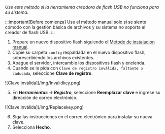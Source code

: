 *Use este método si la herramienta creadora de flash USB no funciona para su sistema.*

:::important[Before comienza]
Use el método manual solo si se siente cómodo con la gestión básica de archivos y su sistema no soporta el creador de flash USB.
:::

1. Prepare un nuevo dispositivo flash siguiendo el [Método de instalación manual](../../../getting-started/set-up-unraid/create-your-bootable-media.mdx#manual-install-method).
2. Copie su carpeta `config` respaldada en el nuevo dispositivo flash, sobrescribiendo los archivos existentes.
3. Apague el servidor, intercambie los dispositivos flash y encienda.
4. Cuando se le pida con `Clave de registro inválida, faltante o caducada`, seleccione **Clave de registro**.

<div style={{ margen: 'auto', maxAnchura: '600px', display: 'flex', flexDirection: 'columna', alignItems: 'centro' }}>
  ![Clave inválida](/img/Invalidkey.png)
</div>

5. En ***Herramientas → Registro***, seleccione **Reemplazar clave** e ingrese su dirección de correo electrónico.

<div style={{ margen: 'auto', maxAnchura: '600px', display: 'flex', flexDirection: 'columna', alignItems: 'centro' }}>
  ![Clave inválida](/img/Replacekey.png)
</div>

6. Siga las instrucciones en el correo electrónico para instalar su nueva clave.
7. Selecciona **Hecho**.
